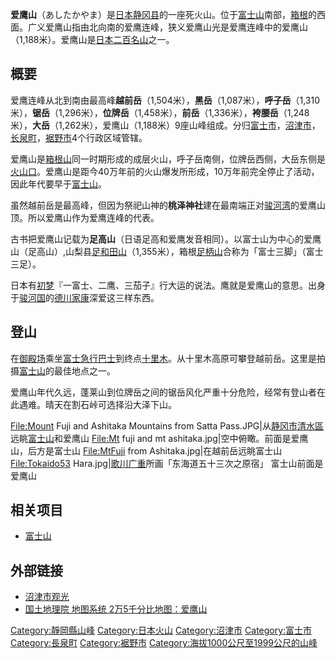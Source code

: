 {{Infobox Mountain
| 名稱 = 爱鹰山
| 照片 = Mount Fuji and Mount Ashitaka 20101204.jpg
| 照片說明 = 爱鹰山和富士山
| 海拔 = {{Convert|1504|m|ft|0|abbr=on}}
| 位置 = {{flagicon|Japan}} [[日本|日本]][[靜岡縣|靜岡縣]]
| 山脈 = 孤岛型火山
| 相對高度 = 
| 座標 = {{coord|35|14|17|N|138|47|38|E}}
| 地形圖 = 
| 類別 = [[死火山|死火山]]
| 年齡 = 
| 最近喷发 = 
| 首次登頂 =
| 攀登路線 = 十里木->越前岳
| pushpin_map = Japan
| pushpin_map_caption = 愛鷹山的位置
| latd=35 | latm=14 | lats=17 | latNS=N
| longd=138 | longm=47 | longs=38 | longEW=E
}}

'''爱鹰山'''（あしたかやま）是[[日本|日本]][[静冈县|静冈县]]的一座死火山。位于[[富士山|富士山]]南部，[[箱根|箱根]]的西面。广义爱鹰山指由北向南的爱鹰连峰，狭义爱鹰山光是爱鹰连峰中的爱鹰山（1,188米）。爱鹰山是[[日本二百名山|日本二百名山]]之一。

== 概要 ==
爱鹰连峰从北到南由最高峰'''越前岳'''（1,504米），'''黑岳'''（1,087米），'''呼子岳'''（1,310米），'''锯岳'''（1,296米），'''位牌岳'''（1,458米），'''前岳'''（1,336米），'''袴腰岳'''（1,248米），'''大岳'''（1,262米），爱鹰山（1,188米）9座山峰组成。分归[[富士市|富士市]]，[[沼津市|沼津市]]，[[长泉町|长泉町]]，[[裾野市|裾野市]]4个行政区域管辖。

爱鹰山是[[箱根山|箱根山]]同一时期形成的成层火山，呼子岳南侧，位牌岳西侧，大岳东侧是[[火山口|火山口]]。爱鹰山是距今40万年前的火山爆发所形成，10万年前完全停止了活动，因此年代要早于[[富士山|富士山]]。

虽然越前岳是最高峰，但因为祭祀山神的'''桃泽神社'''建在最南端正对[[骏河湾|骏河湾]]的爱鹰山顶。所以爱鹰山作为爱鹰连峰的代表。

古书把爱鹰山记载为'''足高山'''（日语足高和爱鹰发音相同）。以富士山为中心的爱鹰山（足高山）,山梨县[[足和田山|足和田山]]（1,355米），箱根[[足柄山|足柄山]]合称为「富士三脚」（富士三足）。

日本有[[初梦|初梦]]『一富士、二鹰、三茄子』行大运的说法。鹰就是爱鹰山的意思。出身于[[骏河国|骏河国]]的[[德川家康|德川家康]]深爱这三样东西。

==登山==
在[[御殿场|御殿场]]乘坐[[富士急行巴士|富士急行巴士]]到终点[[十里木|十里木]]。从十里木高原可攀登越前岳。这里是拍摄[[富士山|富士山]]的最佳地点之一。

爱鹰山年代久远，蓬莱山到位牌岳之间的锯岳风化严重十分危险，经常有登山者在此遇难。晴天在割石峠可选择沿大泽下山。
{{Wide image|View from Jukkoku Pass 20101204 c.jpg|1500px|爱鹰山和富士山}}
<gallery>
File:Mount Fuji and Ashitaka Mountains from Satta Pass.JPG|从[[静冈市|静冈市]][[清水區_(日本)|清水區]]远眺[[富士山|富士山]]和爱鹰山
File:Mt fuji and mt ashitaka.jpg|空中俯瞰。前面是爱鹰山，后方是富士山
File:MtFuji from Ashitaka.jpg|在越前岳远眺富士山
File:Tokaido53 Hara.jpg|[[歌川广重|歌川广重]]所画「东海道五十三次之原宿」 富士山前面是爱鹰山
</gallery>

==相关项目==
{{Commonscat|Mount Ashitaka}}
{{Portal|日本|地球科學|火山}}
*[[富士山|富士山]]

==外部链接==
*[http://www.city.numazu.shizuoka.jp/kankou/asobu/hiking_walking/ashitaka/index.htm 沼津市观光] {{Wayback|url=http://www.city.numazu.shizuoka.jp/kankou/asobu/hiking_walking/ashitaka/index.htm |date=20100427042314 }}
*[http://watchizu.gsi.go.jp/cgi-bin/watchizu.cgi?id=52386600&slidex=1800&slidey=400 国土地理院 地图系统 2万5千分比地图：爱鹰山] {{Wayback|url=http://watchizu.gsi.go.jp/cgi-bin/watchizu.cgi?id=52386600&slidex=1800&slidey=400 |date=20070929205212 }}

{{日本二百名山}}
{{DEFAULTSORT:Ashitakayama}}
[[Category:靜岡縣山峰|Category:靜岡縣山峰]]
[[Category:日本火山|Category:日本火山]]
[[Category:沼津市|Category:沼津市]]
[[Category:富士市|Category:富士市]]
[[Category:長泉町|Category:長泉町]]
[[Category:裾野市|Category:裾野市]]
[[Category:海拔1000公尺至1999公尺的山峰|Category:海拔1000公尺至1999公尺的山峰]]